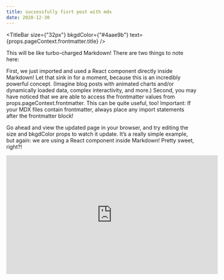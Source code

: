 ```yaml
---
title: sucsessfully fisrt post with mdx
date: 2020-12-30
---
```


<TitleBar
  size={"32px"}
  bkgdColor={"#4aae9b"}
  text={props.pageContext.frontmatter.title}
/>


This will be like turbo-charged Markdown!
There are two things to note here:

First, we just imported and used a React component directly inside Markdown! Let that sink in for a moment, because this is an incredibly powerful concept. (Imagine blog posts with animated charts and/or dynamically loaded data, complex interactivity, and more.)
Second, you may have noticed that we are able to access the frontmatter values from props.pageContext.frontmatter. This can be quite useful, too!
Important: If your MDX files contain frontmatter, always place any import statements after the frontmatter block!

Go ahead and view the updated page in your browser, and try editing the size and bkgdColor props to watch it update. It’s a really simple example, but again: we are using a React component inside Markdown! Pretty sweet, right?!

<iframe width="560" height="315" src="https://www.youtube.com/embed/W6PI_tlohrw" frameborder="0" allow="accelerometer; autoplay; clipboard-write; encrypted-media; gyroscope; picture-in-picture" allowfullscreen></iframe>
